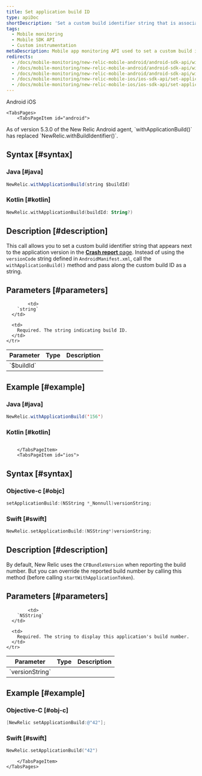 ```yaml
---
title: Set application build ID
type: apiDoc
shortDescription: 'Set a custom build identifier string that is associated with an interaction.'
tags:
  - Mobile monitoring
  - Mobile SDK API
  - Custom instrumentation
metaDescription: Mobile app monitoring API used to set a custom build identifier string that is associated with an interaction.
redirects:
  - /docs/mobile-monitoring/new-relic-mobile-android/android-sdk-api/withapplicationbuild-android-agent-api
  - /docs/mobile-monitoring/new-relic-mobile-android/android-sdk-api/withapplicationbuild-android-sdk-api
  - /docs/mobile-monitoring/new-relic-mobile-android/android-sdk-api/with-application-build
  - /docs/mobile-monitoring/new-relic-mobile-ios/ios-sdk-api/set-application-build-ios-sdk-api
  - /docs/mobile-monitoring/new-relic-mobile-ios/ios-sdk-api/set-application-build
---
```


<Tabs>
	<TabsBar>
        <TabsBarItem id="android">
            Android
        </TabsBarItem>
        <TabsBarItem id="ios">
            iOS
        </TabsBarItem>
    </TabsBar>

    <TabsPages>
        <TabsPageItem id="android">

<Callout variant="important">
  As of version 5.3.0 of the New Relic Android agent, `withApplicationBuild()` has replaced `NewRelic.withBuildIdentifier()`.
  </Callout>
  
## Syntax [#syntax]

### Java [#java]

```java
NewRelic.withApplicationBuild(string $buildId)
```

### Kotlin [#kotlin]

```kotlin
NewRelic.withApplicationBuild(buildId: String?)
```

## Description [#description]

This call allows you to set a custom build identifier string that appears next to the application version in the [**Crash report** page](/docs/mobile-monitoring/mobile-monitoring-ui/crashes/mobile-apps-crash-report-dashboard#details). Instead of using the `versionCode` string defined in `AndroidManifest.xml`, call the `withApplicationBuild()` method and pass along the custom build ID as a string.

## Parameters [#parameters]

<table>
  <thead>
    <tr>
      <th width={200}>
        Parameter
      </th>
      <th width={200}>
        Type
      </th>
      <th>
        Description
      </th>
    </tr>
  </thead>

  <tbody>
    <tr>
      <td>
        `$buildId`
      </td>

            <td>
        `string`
      </td>

      <td>
        Required. The string indicating build ID.
      </td>
    </tr>

  </tbody>
</table>


## Example [#example]

### Java [#java]

```java
NewRelic.withApplicationBuild('156')
```

### Kotlin [#kotlin]

```kotlin

```

        </TabsPageItem>
        <TabsPageItem id="ios">

## Syntax [#syntax]

### Objective-c [#objc]

```objectivec
setApplicationBuild:(NSString *_Nonnull)versionString;
```

### Swift [#swift]

```swift
NewRelic.setApplicationBuild:(NSString*)versionString;
```

## Description [#description]

By default, New Relic uses the `CFBundleVersion` when reporting the build number. But you can override the reported build number by calling this method (before calling `startWithApplicationToken`).

## Parameters [#parameters]

<table>
  <thead>
    <tr>
      <th width={200}>
        Parameter
      </th>
      <th width={200}>
        Type
      </th>
      <th>
        Description
      </th>
    </tr>
  </thead>

  <tbody>
    <tr>
      <td>
        `versionString`
      </td>

            <td>
        `NSString`
      </td>

      <td>
        Required. The string to display this application's build number.
      </td>
    </tr>

  </tbody>
</table>

## Example [#example]

### Objective-C [#obj-c]

```objectivec
[NewRelic setApplicationBuild:@"42"];
```

### Swift [#swift]

```swift
NewRelic.setApplicationBuild("42")
```

        </TabsPageItem>
    </TabsPages>
</Tabs>
